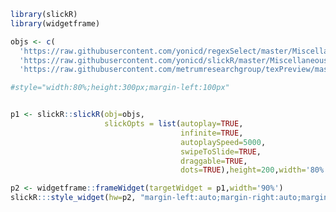 ```r
library(slickR)
library(widgetframe)
```

```r
objs <- c(
  'https://raw.githubusercontent.com/yonicd/regexSelect/master/Miscellaneous/gifs/regexSelectPlot.gif',
  'https://raw.githubusercontent.com/yonicd/slickR/master/Miscellaneous/Multimedia/gif/slickRnestingWidgets.gif',
  'https://raw.githubusercontent.com/metrumresearchgroup/texPreview/master/Miscellaneous/Multimedia/texPreviewPanZoom.gif','https://raw.githubusercontent.com/metrumresearchgroup/shinyCanvas/master/gifs/plotSize.gif')

#style="width:80%;height:300px;margin-left:100px"


p1 <- slickR::slickR(obj=objs,
                     slickOpts = list(autoplay=TRUE,
                                      infinite=TRUE,
                                      autoplaySpeed=5000,
                                      swipeToSlide=TRUE,
                                      draggable=TRUE,
                                      dots=TRUE),height=200,width='80%')

p2 <- widgetframe::frameWidget(targetWidget = p1,width='90%')
slickR:::style_widget(hw=p2, "margin-left:auto;margin-right:auto;margin-bottom:auto")
```